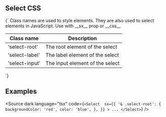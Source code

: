 
<Meta title="CSS/Select" />

## Select CSS

<Markdown>
{`
Class names are used to style elements. They are also used to select elements in JavaScript.
Use with __sx__ prop or __css__

| Class name     | Description                     |
| -------------- | ------------------------------- |
| 'select-root'  | The root element of the select  |
| 'select-label' | The label element of the select |
| 'select-input' | The input element of the select |

`}

</Markdown>

## Examples

<Source
	dark
	language="tsx"
	code={`
    <Select 
    sx={{
      '& .select-root': {
        backgroundColor: 'red',
        color: 'blue',
      },
    }}
    >
    ...
</Select>
  `}
/>
